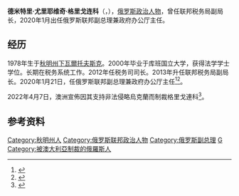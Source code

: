 {{同名人物|格里戈连科|格里戈连科}}
{{Infobox officeholder
| name          = 德米特里·格里戈连科
| native_name   = Дмитрий Григоренко
| image         = Dmitry Grigorenko govru.png
| office        = 俄罗斯联邦副总理<br/>俄罗斯联邦政府办公厅主任
| primeminister = [[米哈伊尔·米舒斯京|米哈伊尔·米舒斯京]]
| predecessor   = [[康斯坦丁·阿纳托利耶维奇·丘伊琴科|康斯坦丁·丘伊琴科]]
| successor     = 
| term_start    = 2020年1月21日
| term_end      = 
| birth_date    = {{birth date and age|1978|07|14|df=y}}
| birth_place   = {{URS}}[[俄罗斯苏维埃联邦社会主义共和国|俄罗斯苏维埃联邦社会主义共和国]][[秋明州|秋明州]][[下瓦爾托夫斯克|下瓦爾托夫斯克]]
| death_place   = 
| death_date    = 
| party         = [[統一俄羅斯|統一俄羅斯]]
| occupation    = [[政治人物|政治人物]]
| alma_mater    = 库班国立大学
| education     = 
}}
'''德米特里·尤里耶维奇·格里戈连科'''（{{lang-ru|Дмитрий Юрьевич Григоренко}}，{{bd|1978年|7月14日||catIdx=Grigorenko}}），[[俄羅斯政治|俄罗斯政治人物]]，曾任联邦税务局副局长，2020年1月出任俄罗斯联邦副总理兼政府办公厅主任。

== 经历 ==
1978年生于[[秋明州|秋明州]][[下瓦爾托夫斯克|下瓦爾托夫斯克]]。2000年毕业于库班国立大学，获得法学学士学位。长期在税务系统工作。2012年任税务司司长。2013年升任联邦税务局副局长。2020年1月21日，任俄罗斯联邦副总理兼政府办公厅主任<ref>{{cite web |author=张晓东 |title=俄罗斯新政府新老结合 经济发展力求强短板寻突破 |url=http://world.people.com.cn/n1/2020/0123/c1002-31561576.html |publisher=人民网 |date=2020-01-23 |access-date=2020-09-30 |archive-date=2020-08-07 |archive-url=https://web.archive.org/web/20200807214234/http://world.people.com.cn/n1/2020/0123/c1002-31561576.html |dead-url=no }}</ref><ref>{{cite web |author=李焕宇 |title=俄罗斯公布新政府成员名单 防长外长等12名部长留任 |url=https://www.guancha.cn/internation/2020_01_22_532660.shtml |publisher=[[观察者网|观察者网]] |date=2020-01-22 |access-date=2020-09-30 |archive-date=2020-02-05 |archive-url=https://web.archive.org/web/20200205152106/https://www.guancha.cn/internation/2020_01_22_532660.shtml |dead-url=no }}</ref>。

2022年4月7日，澳洲宣佈因其支持非法侵略烏克蘭而制裁格里戈連科<ref>{{Cite web|language=en|url=https://www.foreignminister.gov.au/minister/marise-payne/media-release/further-russia-sanctions|title=Further Russia Sanctions|website=gov.au|date=2022-04-07|access-date=2022-06-12|archive-date=2022-06-08|archive-url=https://web.archive.org/web/20220608052109/https://www.foreignminister.gov.au/minister/marise-payne/media-release/further-russia-sanctions}}</ref>。

== 参考资料 ==
{{Reflist}}

{{DEFAULTSORT:Grigorenko, Dmitry}}
[[Category:秋明州人|Category:秋明州人]]
[[Category:俄罗斯联邦政治人物|Category:俄罗斯联邦政治人物]]
[[Category:俄罗斯副总理|Category:俄罗斯副总理]]
[[Category:2022年俄乌战争后被歐盟制裁的俄羅斯人|G]]
[[Category:被澳大利亞制裁的俄羅斯人|Category:被澳大利亞制裁的俄羅斯人]]
{{俄罗斯人物小作品}}